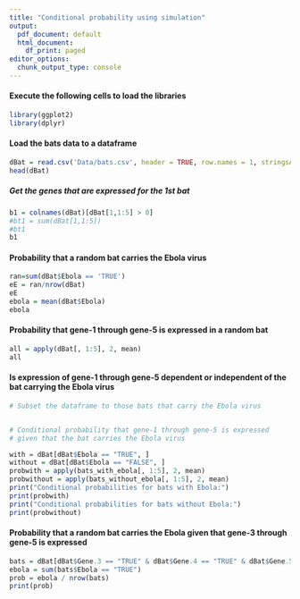 ```yaml
---
title: "Conditional probability using simulation"
output:
  pdf_document: default
  html_document:
    df_print: paged
editor_options:
  chunk_output_type: console
---
```


#### Execute the following cells to load the libraries
```r
library(ggplot2)
library(dplyr)
```


#### Load the bats data to a dataframe
```r
dBat = read.csv('Data/bats.csv', header = TRUE, row.names = 1, stringsAsFactors = TRUE)
head(dBat)
```

##### Get the genes that are expressed for the 1st bat
```r
b1 = colnames(dBat)[dBat[1,1:5] > 0]
#bt1 = sum(dBat[1,1:5])
#bt1 
b1 
```

#### Probability that a random bat carries the Ebola virus
```r
ran=sum(dBat$Ebola == 'TRUE')
eE = ran/nrow(dBat)
eE
ebola = mean(dBat$Ebola)
ebola
```

#### Probability that gene-1 through gene-5 is expressed in a random bat
```r
all = apply(dBat[, 1:5], 2, mean)
all
```

#### Is expression of gene-1 through gene-5 dependent or independent of the bat carrying the Ebola virus
```r
# Subset the dataframe to those bats that carry the Ebola virus


# Conditional probability that gene-1 through gene-5 is expressed
# given that the bat carries the Ebola virus

```

```r
with = dBat[dBat$Ebola == "TRUE", ]
without = dBat[dBat$Ebola == "FALSE", ]
probwith = apply(bats_with_ebola[, 1:5], 2, mean)
probwithout = apply(bats_without_ebola[, 1:5], 2, mean)
print("Conditional probabilities for bats with Ebola:")
print(probwith)
print("Conditional probabilities for bats without Ebola:")
print(probwithout)
```

#### Probability that a random bat carries the Ebola given that gene-3 through gene-5 is expressed
```r
bats = dBat[dBat$Gene.3 == "TRUE" & dBat$Gene.4 == "TRUE" & dBat$Gene.5 == "TRUE", ]
ebola = sum(bats$Ebola == "TRUE")
prob = ebola / nrow(bats)
print(prob)
```


